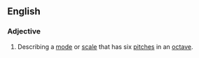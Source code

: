 ==English==

===Adjective===
{{wikipedia}}
{{en-adj|-}}

# {{music}} Describing a [[mode]] or [[scale]] that has six [[pitch]]es in an [[octave]].